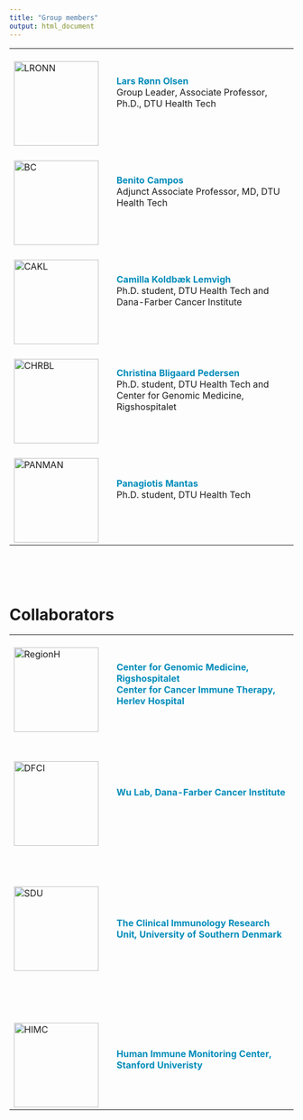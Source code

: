 ```yaml
---
title: "Group members"
output: html_document
---
```


<!-- Add icon library -->
<link rel="stylesheet" href="https://cdnjs.cloudflare.com/ajax/libs/font-awesome/4.7.0/css/font-awesome.min.css">


|            |   |                                    |
|------------|---|------------------------------------------------------------------------------------------------|
|<br>![LRONN](images/LRONN.png){width=150px}<br>   |   | <span style="color: #008CBA;">**Lars Rønn Olsen**</span><br>Group Leader, Associate Professor, Ph.D., DTU Health Tech   <br> <br>   <a href="mailto:lronn@dtu.dk" class="fa fa-envelope"></a>   <a href="https://www.linkedin.com/in/larsronnolsen/" class="fa fa-linkedin"></a>   <a href="https://github.com/biosurf/" class="fa fa-github"></a>    |
|<br>![BC](images/BC.png){width=150px}<br>   |   | <span style="color: #008CBA;">**Benito Campos**</span><br>Adjunct Associate Professor, MD, DTU Health Tech   <br> <br>   <a href="mailto:b_campos@young-alliance.org" class="fa fa-envelope"></a>    |
|<br>![CAKL](images/CAKL.png){width=150px}<br>   |   | <span style="color: #008CBA;">**Camilla Koldbæk Lemvigh**</span>   <br>   Ph.D. student, DTU Health Tech and Dana-Farber Cancer Institute <br> <br><a href="mailto:cakl@dtu.dk" class="fa fa-envelope"></a>   <a href="https://www.linkedin.com/in/camilla-lemvigh/" class="fa fa-linkedin"></a>                       |
|<br>![CHRBL](images/CHRBL.png){width=150px}<br>   |   | <span style="color: #008CBA;">**Christina Bligaard Pedersen**</span>    <br>    Ph.D. student, DTU Health Tech and Center for Genomic Medicine, Rigshospitalet  <br><br>   <a href="mailto:chrbl@dtu.dk" class="fa fa-envelope"></a>   <a href="https://www.linkedin.com/in/bligaard/" class="fa fa-linkedin"></a>      <a href="https://github.com/cbligaard/" class="fa fa-github"></a>   |
|<br>![PANMAN](images/PANMAN.png){width=150px}<br>   |   | <span style="color: #008CBA;">**Panagiotis Mantas**</span>    <br>   Ph.D. student, DTU Health Tech <br><br><a href="mailto:panman@dtu.dk" class="fa fa-envelope"></a>|


<br><br><br>


# Collaborators
|            |   |                                    |
|------------|---|------------------------------------------------------------------------------------------------|
|<br>![RegionH](images/RegionH.png){width=150px}<br>   |   | <span style="color: #008CBA;">**Center for Genomic Medicine, Rigshospitalet**<br>**Center for Cancer Immune Therapy, Herlev Hospital**</span>   |
|            |   |                                    |
|<br><br>![DFCI](images/DFCI.png){width=150px}<br>   |   | <span style="color: #008CBA;">**Wu Lab, Dana-Farber Cancer Institute**</span>      |
|            |   |                                    |
|<br><br><br>![SDU](images/SDU.jpg){width=150px}<br><br><br><br>   |   | <span style="color: #008CBA;">**The Clinical Immunology Research Unit, University of Southern Denmark**</span>  |
|            |   |                                    |
|<br>![HIMC](images/Stanford.png){width=150px}<br>   |   | <span style="color: #008CBA;">**Human Immune Monitoring Center, Stanford Univeristy**</span>  |

